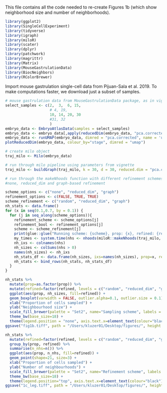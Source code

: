 
This file contains all the code needed to re-create Figures 1b (which show neighborhood size and number of neighborhoods). 

```r
library(ggplot2)
library(SingleCellExperiment)
library(tidyverse)
library(igraph)
library(miloR)
library(scater)
library(dplyr)
library(patchwork)
library(magrittr)
library(Matrix)
library(MouseGastrulationData)
library(BiocNeighbors)
library(RColorBrewer)
```

Import mouse gastrulation single-cell data from Pijuan-Sala et al. 2019. To make computations faster, we download just a subset of samples. 

```r
# mouse gastrulation data from MouseGastrulationData package, as in vignette
select_samples <- c(2,  3,  6, 15,
                    # 4, 19, 
                    10, 14, 20, 30
                    #31, 32
                    )
embryo_data <- EmbryoAtlasData(samples = select_samples)
embryo_data <- embryo_data[,apply(reducedDim(embryo_data, "pca.corrected"), 1, function(x) !all(is.na(x)))]
embryo_data <- runUMAP(embryo_data, dimred = "pca.corrected", name = 'umap')
plotReducedDim(embryo_data, colour_by="stage", dimred = "umap")

# create milo object
traj_milo <- Milo(embryo_data)

# run through milo pipeline using parameters from vignette
traj_milo <- buildGraph(traj_milo, k = 30, d = 30, reduced.dim = "pca.corrected")
```


```r
# run through the makeNhoods function with different refinement schemes
#none, reduced_dim and graph-based refinement

scheme_options <- c("none", "reduced_dim", "graph")
refinement_options <- c(FALSE, TRUE, TRUE)
scheme_refinement <- c("random", "reduced_dim", "graph")
nh_stats <- data.frame()
for (x in seq(0.1,0.7, by = 0.1)) {
  for (j in seq_along(scheme_options)){
    refinement_scheme <- scheme_options[j]
    refinement_bool <- refinement_options[j]
    scheme <- scheme_refinement[j]
    print(glue::glue("Running scheme: {scheme}, prop: {x}, refined: {refinement_bool}"))
    my_times <- system.time(nhs <- nhoods(miloR::makeNhoods(traj_milo, prop=x, k=20, reduced_dims = "pca.corrected", d=30, refined = refinement_bool, refinement_scheme = refinement_scheme)))
    nh_ixs <- colnames(nhs)
    nh_sizes <- colSums(nhs > 0)
    names(nh_sizes) <- nh_ixs
    nh_stats_df <- data.frame(nh_sizes, ixs=names(nh_sizes), prop=x, refined = scheme, elapsed_time = my_times[[3]])
    nh_stats <- bind_rows(nh_stats, nh_stats_df)
  }
}
```

```r
nh_stats %>%
  mutate(prop=as.factor(prop)) %>%
  mutate(refined=factor(refined, levels = c("random", "reduced_dim", "graph"))) %>%
  ggplot(aes(prop, nh_sizes, fill=refined)) +
  geom_boxplot(varwidth = FALSE, outlier.alpha=0.1, outlier.size = 0.1) +
  xlab("Proportion of cells sampled") +
  ylab("Neighbourhood size") +
  scale_fill_brewer(palette = "Set2", name="Sampling scheme", labels = c("Random", "Reduced dim", "Graph")) +
  theme_bw(base_size=18) + 
  theme(legend.position = "none", axis.text.x=element_text(colour="black"), axis.text.y=element_text(colour="black"))
ggsave("fig1b.tiff", path = "/Users/kluzer01/Desktop/figures/", height = 4, width = 4.5, device='tiff', dpi=700)

```

```r
nh_stats %>%
  mutate(refined=factor(refined, levels = c("random", "reduced_dim", "graph"))) %>%
  group_by(prop, refined) %>%
  summarise(n_nhs=n()) %>%
  ggplot(aes(prop, n_nhs, fill=refined)) +
  geom_point(shape=21, size=3) + 
  xlab("Proportion of cells sampled") +
  ylab("Number of neighbourhoods") +
  scale_fill_brewer(palette = "Set2", name="Refinement scheme", labels = c("Random", "Reduced dim", "Graph")) +
  theme_bw(base_size=18) + 
  theme(legend.position="top", axis.text.x=element_text(colour="black"), axis.text.y=element_text(colour="black"))
ggsave("1c_leg.tiff", path = "/Users/kluzer01/Desktop/figures/", height = 4, width = 8, device='tiff', dpi=700) 
```